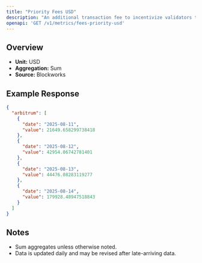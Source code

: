 ```yaml
---
title: "Priority Fees USD"
description: "An additional transaction fee to incentivize validators to prioritize and execute transactions."
openapi: 'GET /v1/metrics/fees-priority-usd'
---
```


## Overview

- **Unit:** USD
- **Aggregation:** Sum
- **Source:** Blockworks

## Example Response

```json
{
  "arbitrum": [
    {
      "date": "2025-08-11",
      "value": 21649.658299738418
    },
    {
      "date": "2025-08-12",
      "value": 42954.06742781401
    },
    {
      "date": "2025-08-13",
      "value": 44476.08283119277
    },
    {
      "date": "2025-08-14",
      "value": 179928.48947518843
    }
  ]
}
```

## Notes
- Sum aggregates unless otherwise noted.
- Data is updated daily and may be revised after late-arriving data.
